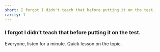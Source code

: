 ```yaml
---
short: I forgot I didn't teach that before putting it on the test.
rarity: 1
---
```


### I forgot I didn't teach that before putting it on the test.

Everyone, listen for a minute. Quick lesson on the topic.
